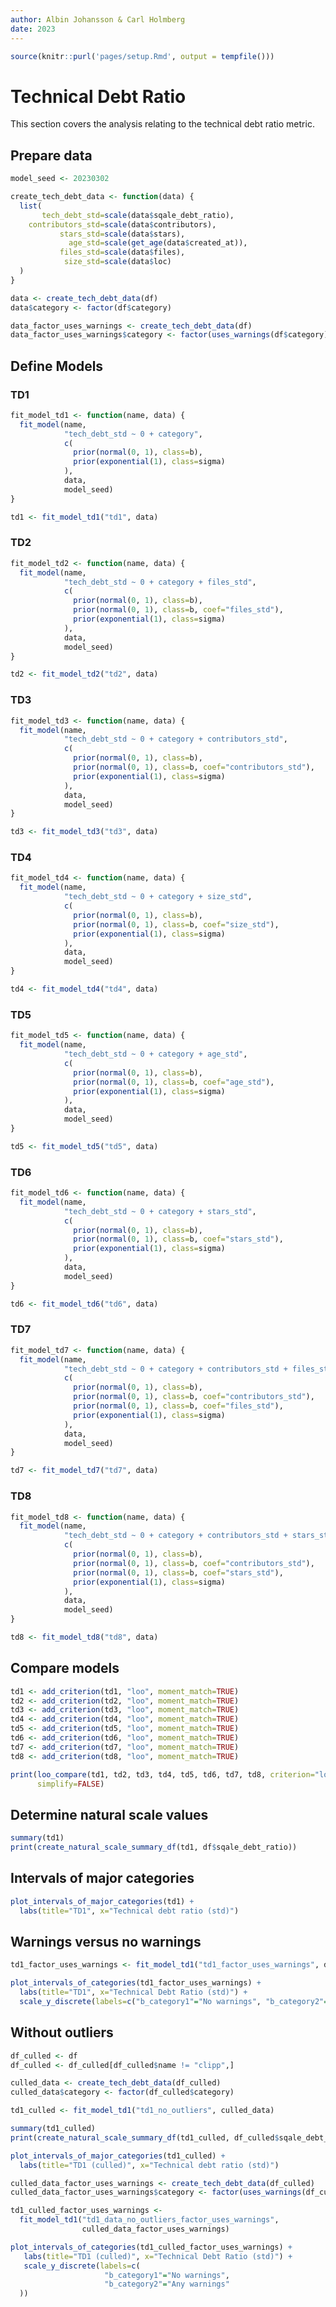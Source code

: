 ```yaml
---
author: Albin Johansson & Carl Holmberg
date: 2023
---
```


```r
source(knitr::purl('pages/setup.Rmd', output = tempfile()))
```

# Technical Debt Ratio

This section covers the analysis relating to the technical debt ratio metric.

## Prepare data

```r
model_seed <- 20230302

create_tech_debt_data <- function(data) {
  list(
       tech_debt_std=scale(data$sqale_debt_ratio),
    contributors_std=scale(data$contributors),
           stars_std=scale(data$stars),
             age_std=scale(get_age(data$created_at)),
           files_std=scale(data$files),
            size_std=scale(data$loc)
  )
}

data <- create_tech_debt_data(df)
data$category <- factor(df$category)

data_factor_uses_warnings <- create_tech_debt_data(df)
data_factor_uses_warnings$category <- factor(uses_warnings(df$category))
```

## Define Models

### TD1

```r
fit_model_td1 <- function(name, data) {
  fit_model(name,
            "tech_debt_std ~ 0 + category",
            c(
              prior(normal(0, 1), class=b),
              prior(exponential(1), class=sigma)
            ),
            data,
            model_seed)
}

td1 <- fit_model_td1("td1", data)
```

### TD2

```r
fit_model_td2 <- function(name, data) {
  fit_model(name,
            "tech_debt_std ~ 0 + category + files_std",
            c(
              prior(normal(0, 1), class=b),
              prior(normal(0, 1), class=b, coef="files_std"),
              prior(exponential(1), class=sigma)
            ),
            data,
            model_seed)
}

td2 <- fit_model_td2("td2", data)
```

### TD3

```r
fit_model_td3 <- function(name, data) {
  fit_model(name,
            "tech_debt_std ~ 0 + category + contributors_std",
            c(
              prior(normal(0, 1), class=b),
              prior(normal(0, 1), class=b, coef="contributors_std"),
              prior(exponential(1), class=sigma)
            ),
            data,
            model_seed)
}

td3 <- fit_model_td3("td3", data)
```

### TD4

```r
fit_model_td4 <- function(name, data) {
  fit_model(name,
            "tech_debt_std ~ 0 + category + size_std",
            c(
              prior(normal(0, 1), class=b),
              prior(normal(0, 1), class=b, coef="size_std"),
              prior(exponential(1), class=sigma)
            ),
            data,
            model_seed)
}

td4 <- fit_model_td4("td4", data)
```

### TD5

```r
fit_model_td5 <- function(name, data) {
  fit_model(name,
            "tech_debt_std ~ 0 + category + age_std",
            c(
              prior(normal(0, 1), class=b),
              prior(normal(0, 1), class=b, coef="age_std"),
              prior(exponential(1), class=sigma)
            ),
            data,
            model_seed)
}

td5 <- fit_model_td5("td5", data)
```

### TD6

```r
fit_model_td6 <- function(name, data) {
  fit_model(name,
            "tech_debt_std ~ 0 + category + stars_std",
            c(
              prior(normal(0, 1), class=b),
              prior(normal(0, 1), class=b, coef="stars_std"),
              prior(exponential(1), class=sigma)
            ),
            data,
            model_seed)
}

td6 <- fit_model_td6("td6", data)
```

### TD7

```r
fit_model_td7 <- function(name, data) {
  fit_model(name,
            "tech_debt_std ~ 0 + category + contributors_std + files_std",
            c(
              prior(normal(0, 1), class=b),
              prior(normal(0, 1), class=b, coef="contributors_std"),
              prior(normal(0, 1), class=b, coef="files_std"),
              prior(exponential(1), class=sigma)
            ),
            data,
            model_seed)
}

td7 <- fit_model_td7("td7", data)
```

### TD8

```r
fit_model_td8 <- function(name, data) {
  fit_model(name,
            "tech_debt_std ~ 0 + category + contributors_std + stars_std",
            c(
              prior(normal(0, 1), class=b),
              prior(normal(0, 1), class=b, coef="contributors_std"),
              prior(normal(0, 1), class=b, coef="stars_std"),
              prior(exponential(1), class=sigma)
            ),
            data,
            model_seed)
}

td8 <- fit_model_td8("td8", data)
```

## Compare models

```r
td1 <- add_criterion(td1, "loo", moment_match=TRUE)
td2 <- add_criterion(td2, "loo", moment_match=TRUE)
td3 <- add_criterion(td3, "loo", moment_match=TRUE)
td4 <- add_criterion(td4, "loo", moment_match=TRUE)
td5 <- add_criterion(td5, "loo", moment_match=TRUE)
td6 <- add_criterion(td6, "loo", moment_match=TRUE)
td7 <- add_criterion(td7, "loo", moment_match=TRUE)
td8 <- add_criterion(td8, "loo", moment_match=TRUE)

print(loo_compare(td1, td2, td3, td4, td5, td6, td7, td8, criterion="loo"),
      simplify=FALSE)
```

## Determine natural scale values

```r
summary(td1)
print(create_natural_scale_summary_df(td1, df$sqale_debt_ratio))
```

## Intervals of major categories

```r
plot_intervals_of_major_categories(td1) +
  labs(title="TD1", x="Technical debt ratio (std)")
```

## Warnings versus no warnings

```r
td1_factor_uses_warnings <- fit_model_td1("td1_factor_uses_warnings", data_factor_uses_warnings)

plot_intervals_of_categories(td1_factor_uses_warnings) + 
  labs(title="TD1", x="Technical Debt Ratio (std)") +
  scale_y_discrete(labels=c("b_category1"="No warnings", "b_category2"="Any warnings"))
```

## Without outliers

```r
df_culled <- df
df_culled <- df_culled[df_culled$name != "clipp",]

culled_data <- create_tech_debt_data(df_culled)
culled_data$category <- factor(df_culled$category)

td1_culled <- fit_model_td1("td1_no_outliers", culled_data)

summary(td1_culled)
print(create_natural_scale_summary_df(td1_culled, df_culled$sqale_debt_ratio))

plot_intervals_of_major_categories(td1_culled) + 
  labs(title="TD1 (culled)", x="Technical debt ratio (std)")

culled_data_factor_uses_warnings <- create_tech_debt_data(df_culled)
culled_data_factor_uses_warnings$category <- factor(uses_warnings(df_culled$category))

td1_culled_factor_uses_warnings <-
  fit_model_td1("td1_data_no_outliers_factor_uses_warnings",
                culled_data_factor_uses_warnings)

plot_intervals_of_categories(td1_culled_factor_uses_warnings) +
   labs(title="TD1 (culled)", x="Technical Debt Ratio (std)") +
   scale_y_discrete(labels=c(
                     "b_category1"="No warnings",
                     "b_category2"="Any warnings"
  ))
```
